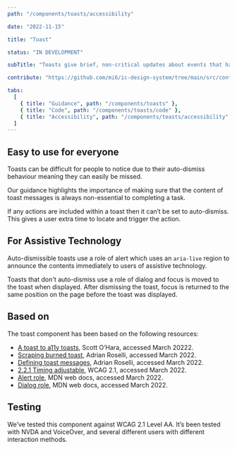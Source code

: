 ```yaml
---
path: "/components/toasts/accessibility"

date: "2022-11-15"

title: "Toast"

status: "IN DEVELOPMENT"

subTitle: "Toasts give brief, non-critical updates about events that happen in an app. Toasts are sometimes called 'snackbars'."

contribute: "https://github.com/mi6/ic-design-system/tree/main/src/content/structured/components/toasts.mdx"

tabs:
  [
    { title: "Guidance", path: "/components/toasts" },
    { title: "Code", path: "/components/toasts/code" },
    { title: "Accessibility", path: "/components/toasts/accessibility" },
  ]
---
```


## Easy to use for everyone

Toasts can be difficult for people to notice due to their auto-dismiss behaviour meaning they can easily be missed.

Our guidance highlights the importance of making sure that the content of toast messages is always non-essential to completing a task.

If any actions are included within a toast then it can’t be set to auto-dismiss. This gives a user extra time to locate and trigger the action.

## For Assistive Technology

Auto-dismissible toasts use a role of alert which uses an `aria-live` region to announce the contents immediately to users of assistive technology.

Toasts that don't auto-dismiss use a role of dialog and focus is moved to the toast when displayed. After dismissing the toast, focus is returned to the same position on the page before the toast was displayed.

## Based on

The toast component has been based on the following resources:

- [A toast to a11y toasts](https://www.scottohara.me/blog/2019/07/08/a-toast-to-a11y-toasts.html), Scott O’Hara, accessed March 20222.
- [Scraping burned toast](https://adrianroselli.com/2019/06/scraping-burned-toast.html), Adrian Roselli, accessed March 2022.
- [Defining toast messages](https://adrianroselli.com/2020/01/defining-toast-messages.html), Adrian Roselli, accessed March 2022.
- [2.2.1 Timing adjustable](https://www.w3.org/WAI/WCAG21/Understanding/timing-adjustable.html), WCAG 2.1, accessed March 2022.
- [Alert role](https://developer.mozilla.org/en-US/docs/Web/Accessibility/ARIA/Roles/alert_role), MDN web docs, accessed March 2022.
- [Dialog role](https://developer.mozilla.org/en-US/docs/Web/Accessibility/ARIA/Roles/dialog_role), MDN web docs, accessed March 2022.

## Testing

We’ve tested this component against WCAG 2.1 Level AA. It’s been tested with NVDA and VoiceOver, and several different users with different interaction methods.
